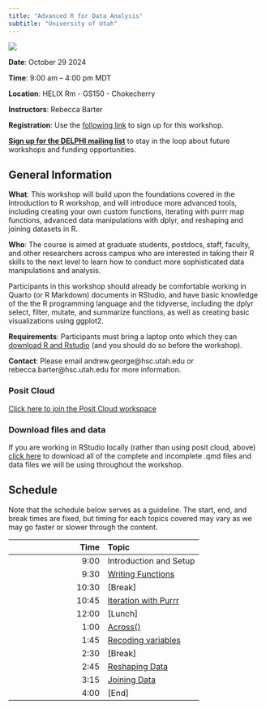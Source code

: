 ```yaml
---
title: "Advanced R for Data Analysis"
subtitle: "University of Utah"
---
```


[![](DELPHI-long.png)](https://uofuhealth.utah.edu/delphi-data-science-initiative)


::: {.callout-note appearance="simple" icon=false}
**Date**: October 29 2024

**Time**: 9:00 am -- 4:00 pm MDT

**Location**: HELIX Rm - GS150 - Chokecherry

**Instructors**: Rebecca Barter
:::

**Registration**: Use the [following link](????) to sign up for this workshop.

[**Sign up for the DELPHI mailing list**](https://www.lists.utah.edu/wws/subscribe/delphi?previous_action=info) to stay in the loop about future workshops and funding opportunities.

## General Information

**What**: This workshop will build upon the foundations covered in the Introduction to R workshop, and will introduce more advanced tools, including creating your own custom functions, iterating with purrr map functions, advanced data manipulations with dplyr, and reshaping and joining datasets in R.

**Who**: The course is aimed at graduate students, postdocs, staff, faculty, and other researchers across campus who are interested in taking their R skills to the next level to learn how to conduct more sophisticated data manipulations and analysis. 

Participants in this workshop should already be comfortable working in Quarto (or R Markdown) documents in RStudio, and have basic knowledge of the the R programming language and the tidyverse, including the dplyr select, filter, mutate, and summarize functions, as well as creating basic visualizations using ggplot2.

**Requirements**: Participants must bring a laptop onto which they can [download R and Rstudio](https://posit.co/download/rstudio-desktop/) (and you should do so before the workshop).

**Contact**: Please email andrew.george@hsc.utah.edu or rebecca.barter@hsc.utah.edu for more information.


### Posit Cloud

[Click here to join the Posit Cloud workspace](https://posit.cloud/spaces/569320/join?access_code=wEBdUgVZCTVK1UwPUOvHG9EnMXi2NznUTO1uHruB)

### Download files and data

If you are working in RStudio locally (rather than using posit cloud, above) [click here](content.zip "download") to download all of the complete and incomplete .qmd files and data files we will be using throughout the workshop.




## Schedule

Note that the schedule below serves as a guideline. The start, end, and break times are fixed, but timing for each topics covered may vary as we may go faster or slower through the content.



| Time  | Topic     | 
| ----:|:----|
| 9:00   | Introduction and Setup |   
| 9:30    | [Writing Functions](content/complete/01_custom_functions_complete.html) | [Writing Functions]   | 
| 10:30   | [Break] |   
| 10:45   | [Iteration with Purrr](content/complete/02_iteration_purrr_complete.html) |     
| 12:00  | [Lunch] | 
| 1:00   | [Across()](content/complete/03_across_complete.html) |
| 1:45   | [Recoding variables](content/complete/04_recoding_variables_complete.html)| 
| 2:30   | [Break] |
| 2:45   | [Reshaping Data](content/complete/05_pivoting_complete.html) |     
| 3:15   | [Joining Data](content/complete/06_joining_complete.html) |  
| 4:00   | [End] |  

